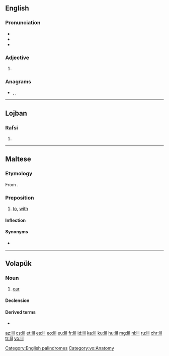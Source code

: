 {{also|Lil|li'l|li-l|lil'|lil-|li'l'|Lil'}}
==English==

===Pronunciation===
* {{IPA|/lɪl/|lang=en}}
* {{rhymes|ɪl|lang=en}}
* {{homophones|lang=en|Lil}}

===Adjective===
{{head|en|adjective}}

# {{alternative form of|li'l|lang=en}}

===Anagrams===
* {{l|en|I'll}}, {{l|en|Ill.}}, {{l|en|ill}}

[[Category:English palindromes]]

----

==Lojban==

===Rafsi===
{{jbo-rafsi}}

# {{jbo-rafsi of|livla}}

----

==Maltese==

===Etymology===
From {{etyl|ar|mt}} {{m|ar|لِ}}.

===Preposition===
{{head|mt|preposition}}

# [[to]], [[with]]

====Inflection====
{{mt-prep-inflection|lil|lil|c|base=li}}

====Synonyms====
* {{l|mt|għand}}

----

==Volapük==

===Noun===
{{vo-noun}}

# [[ear]]

====Declension====
{{vo-decl-noun}}

====Derived terms====
* {{l|vo|lilön}}

[[Category:vo:Anatomy]]

[[az:lil]]
[[cs:lil]]
[[et:lil]]
[[es:lil]]
[[eo:lil]]
[[eu:lil]]
[[fr:lil]]
[[id:lil]]
[[ka:lil]]
[[ku:lil]]
[[hu:lil]]
[[mg:lil]]
[[nl:lil]]
[[ru:lil]]
[[chr:lil]]
[[tr:lil]]
[[vo:lil]]